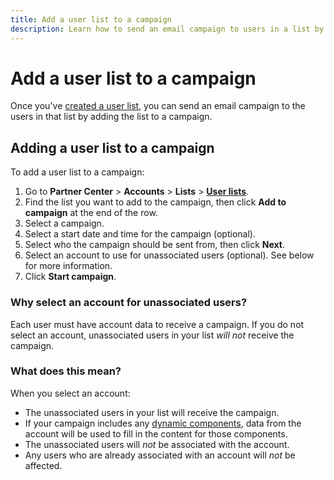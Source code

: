 ```yaml
---
title: Add a user list to a campaign
description: Learn how to send an email campaign to users in a list by adding the list to a campaign.
---
```


# Add a user list to a campaign

Once you've [created a user list](/marketing/marketing-campaigns/create-a-user-list), you can send an email campaign to the users in that list by adding the list to a campaign.

## Adding a user list to a campaign

To add a user list to a campaign:

1. Go to **Partner Center** > **Accounts** > **Lists** > **[User lists](https://partners.vendasta.com/action-lists/manage/user-list)**.  
2. Find the list you want to add to the campaign, then click **Add to campaign** at the end of the row.  
3. Select a campaign.
4. Select a start date and time for the campaign (optional).
5. Select who the campaign should be sent from, then click **Next**.
6. Select an account to use for unassociated users (optional). See below for more information.
7. Click **Start campaign**.

### Why select an account for unassociated users?

Each user must have account data to receive a campaign. If you do not select an account, unassociated users in your list *will not* receive the campaign.

### What does this mean?

When you select an account:

- The unassociated users in your list will receive the campaign.
- If your campaign includes any [dynamic components](/marketing/marketing-campaigns/dynamic-components), data from the account will be used to fill in the content for those components.
- The unassociated users will *not* be associated with the account.
- Any users who are already associated with an account will *not* be affected.